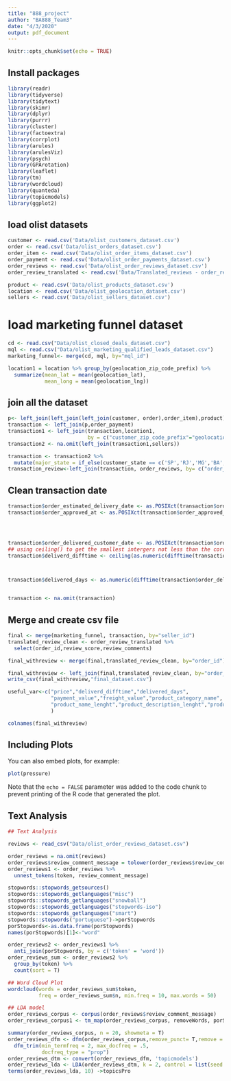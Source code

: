 ```yaml
---
title: "888_project"
author: "BA888_Team3"
date: "4/3/2020"
output: pdf_document
---
```


```r
knitr::opts_chunk$set(echo = TRUE)
```

## Install packages
```r
library(readr)
library(tidyverse)
library(tidytext)
library(skimr)
library(dplyr)
library(purrr)
library(cluster)
library(factoextra)
library(corrplot)
library(arules)
library(arulesViz)
library(psych)
library(GPArotation)
library(leaflet)
library(tm)
library(wordcloud)
library(quanteda)
library(topicmodels)
library(ggplot2)
```

## load olist datasets
```r
customer <- read.csv('Data/olist_customers_dataset.csv')
order <- read.csv('Data/olist_orders_dataset.csv')
order_item <- read.csv('Data/olist_order_items_dataset.csv')
order_payment <- read.csv('Data/olist_order_payments_dataset.csv')
order_reviews <- read.csv('Data/olist_order_reviews_dataset.csv')
order_review_translated <- read.csv('Data/Translated_reviews - order_review_translated.csv')

product <- read.csv('Data/olist_products_dataset.csv')
location <- read.csv('Data/olist_geolocation_dataset.csv')
sellers <- read.csv('Data/olist_sellers_dataset.csv')
```

# load marketing funnel dataset
```r
cd <- read.csv("Data/olist_closed_deals_dataset.csv")
mql <- read.csv("Data/olist_marketing_qualified_leads_dataset.csv")
marketing_funnel<- merge(cd, mql, by="mql_id")

location1 = location %>% group_by(geolocation_zip_code_prefix) %>% 
  summarize(mean_lat = mean(geolocation_lat),
            mean_long = mean(geolocation_lng))
```

## join all the dataset
```r
p<- left_join(left_join(left_join(customer, order),order_item),product)
transaction <- left_join(p,order_payment)
transaction1 <- left_join(transaction,location1,
                          by = c("customer_zip_code_prefix"="geolocation_zip_code_prefix"))
transaction2 <- na.omit(left_join(transaction1,sellers))

transaction <- transaction2 %>%
  mutate(major_state = if_else(customer_state == c('SP','RJ','MG','BA','PA','PE'), 1, 0))
transaction_review<-left_join(transaction, order_reviews, by= c("order_id"="order_id"))

```

## Clean transaction date
```r
transaction$order_estimated_delivery_date <- as.POSIXct(transaction$order_estimated_delivery_date, format="%Y-%m-%d %H:%M:%S")
transaction$order_approved_at <- as.POSIXct(transaction$order_approved_at, format="%Y-%m-%d %H:%M:%S")




transaction$order_delivered_customer_date <- as.POSIXct(transaction$order_delivered_customer_date, format="%Y-%m-%d %H:%M:%S")
## using ceiling() to get the smallest intergers not less than the corresponding elements of x
transaction$deliverd_difftime <- ceiling(as.numeric(difftime(transaction$order_delivered_customer_date ,transaction$order_estimated_delivery_date), units = "days"))



transaction$delivered_days <- as.numeric(difftime(transaction$order_delivered_customer_date ,transaction$order_approved_at), units = "days")


transaction <- na.omit(transaction)

```

## Merge and create csv file
```r
final <- merge(marketing_funnel, transaction, by="seller_id")
translated_review_clean <- order_review_translated %>% 
  select(order_id,review_score,review_comments)

final_withreview <- merge(final,translated_review_clean, by="order_id")

final_withreview <- left_join(final,translated_review_clean, by="order_id")
write_csv(final_withreview,"final_dataset.csv")

useful_var<-c("price","deliverd_difftime","delivered_days",
              "payment_value","freight_value","product_category_name",
              "product_name_lenght","product_description_lenght","product_photos_qty",
              )

colnames(final_withreview)
```


## Including Plots

You can also embed plots, for example:

```r
plot(pressure)
```

Note that the `echo = FALSE` parameter was added to the code chunk to prevent printing of the R code that generated the plot.

## Text Analysis

```r
## Text Analysis

reviews <- read_csv("Data/olist_order_reviews_dataset.csv")

order_reviews = na.omit(reviews)
order_reviews$review_comment_message = tolower(order_reviews$review_comment_message)
order_reviews1 <- order_reviews %>%
  unnest_tokens(token, review_comment_message) 

stopwords::stopwords_getsources() 
stopwords::stopwords_getlanguages("misc") 
stopwords::stopwords_getlanguages("snowball") 
stopwords::stopwords_getlanguages("stopwords-iso") 
stopwords::stopwords_getlanguages("smart") 
stopwords::stopwords("portuguese")->porStopwords
porStopwords<-as.data.frame(porStopwords)
names(porStopwords)[1]<-"word"

order_reviews2 <- order_reviews1 %>%
  anti_join(porStopwords, by = c('token' = 'word')) 
order_reviews_sum <- order_reviews2 %>%
  group_by(token) %>%
  count(sort = T)

## Word Cloud Plot
wordcloud(words = order_reviews_sum$token,
          freq = order_reviews_sum$n, min.freq = 10, max.words = 50)

## LDA model
order_reviews_corpus <- corpus(order_reviews$review_comment_message) 
order_reviews_corpus1 <- tm_map(order_reviews_corpus, removeWords, porStopwords)

summary(order_reviews_corpus, n = 20, showmeta = T) 
order_reviews_dfm <- dfm(order_reviews_corpus,remove_punct= T,remove = c(stopwords::stopwords("portuguese"),"é"), remove_numbers= T, remove_symbols= T) %>%
  dfm_trim(min_termfreq = 2, max_docfreq = .5,
           docfreq_type = "prop") 
order_reviews_dtm <- convert(order_reviews_dfm, 'topicmodels')
order_reviews_lda <- LDA(order_reviews_dtm, k = 2, control = list(seed = 729))
terms(order_reviews_lda, 10) ->topicsPro
```

